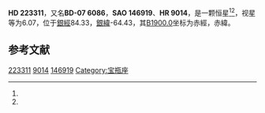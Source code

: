 {{Starbox begin
| name = HD 223311
}}
{{Starbox observe
| epoch = [[J2000.0|J2000.0]]
| constell = {{星座名待查}}<ref name=SIMBAD>{{cite web
 | url=http://simbad.u-strasbg.fr/simbad/sim-id?Ident=HR+9014
 | title =Pulsating variable Star
 | publisher=Centre de Données astronomiques de Strasbourg
 | work=SIMBAD
 | accessdate=2012-07-13}}</ref><ref name=DATA>{{cite web
 | url=http://vizier.u-strasbg.fr/viz-bin/VizieR-5?-out.add=.&-source=5050&-corr=PK=HR&-out.max=9999&HR=9014
 | title=VizieR Detailed Page
 | accessdate=2012-07-13
 | archive-date=2016-03-04
 | archive-url=https://web.archive.org/web/20160304210152/http://vizier.u-strasbg.fr/viz-bin/VizieR-5?-out.add=.&-source=5050&-corr=PK=HR&-out.max=9999&HR=9014
 | dead-url=no
 }}</ref>
| 星官 = 
| ra = {{RA|23|48|32.5}}<ref name=SIMBAD /><ref name=DATA />
| dec = {{DEC|-6|22|50}}<ref name=SIMBAD /><ref name=DATA />
| appmag_v = 6.07<ref name=SIMBAD /><ref name=DATA />
}}
{{Starbox character
| class = K4III<ref name=SIMBAD /><ref name=DATA />
| b-v = 1.45<ref name=SIMBAD /><ref name=DATA />
| u-b = 1.71<ref name=SIMBAD /><ref name=DATA />
| r-i = <ref name=SIMBAD /><ref name=DATA />
| variable = 
}}
{{Starbox astrometry
| radial_v = 1.71
| prop_mo_ra = -21
| parallax = 
| p_error = 
}}
{{Starbox catalog
| names =BD-07 6086，[[SAO星表|SAO]] 146919，[[HD星表|HD]] 223311，[[HR星表|HR]] 9014}}
{{Starbox reference |Simbad=HR+9014}}
{{Starbox end}}

'''HD 223311'''，又名'''BD-07 6086'''，'''SAO 146919'''、'''HR 9014'''，是一颗恒星<ref name=SIMBAD /><ref name=DATA />，视星等为6.07，位于[[銀道座標系|銀經]]84.33，[[銀道座標系|銀緯]]-64.43，其[[B1900.0|B1900.0]]坐标为赤經{{RA|23|43|24.1}}，赤緯{{DEC|-6|-64.43|9}}。

== 参考文献 ==
{{reflist}}

{{star-stub}}

[[Category:HD和HDE天體|223311]]
[[Category:HR天體|9014]]
[[Category:SAO天體|146919]]
[[Category:宝瓶座|Category:宝瓶座]]
